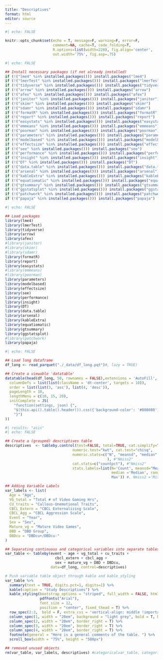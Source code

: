 ```yaml
---
title: "Descriptives"
format: html
editor: source
---
```


```r
#| echo: FALSE

knitr::opts_chunk$set(echo = T, message=F, warning=F, error=F, 
                      comment=NA, cache=T, code_folding=T,
                      R.options=list(width=220), fig.align='center', 
                      out.width='75%', fig.asp=.75)
```

```r
#| echo: FALSE

## Install necessary packages (if not already installed)
if (!("lme4" %in% installed.packages())) install.packages("lme4")
if (!("lmerTest" %in% installed.packages())) install.packages("lmerTest")
if (!("tidyverse" %in% installed.packages())) install.packages("tidyverse")
if (!("arrow" %in% installed.packages())) install.packages("arrow")
if (!("afex" %in% installed.packages())) install.packages("afex")
if (!("janitor" %in% installed.packages())) install.packages("janitor")
if (!("skimr" %in% installed.packages())) install.packages("skimr")
if (!("sdamr" %in% installed.packages())) install.packages("sdamr")
if (!("formatR" %in% installed.packages())) install.packages("formatR")
if (!("report" %in% installed.packages())) install.packages("report")
if (!("easystats" %in% installed.packages())) install.packages("easystats")
if (!("emmeans" %in% installed.packages())) install.packages("emmeans")
if (!("poorman" %in% installed.packages())) install.packages("poorman")
if (!("parameters" %in% installed.packages())) install.packages("parameters")
if (!("modelbased" %in% installed.packages())) install.packages("modelbased")
if (!("effectsize" %in% installed.packages())) install.packages("effectsize")
if (!("see" %in% installed.packages())) install.packages("see")
if (!("performance" %in% installed.packages())) install.packages("performance")
if (!("insight" %in% installed.packages())) install.packages("insight")
if (!("DT" %in% installed.packages())) install.packages("DT")
if (!("data.table" %in% installed.packages())) install.packages("data.table")
if (!("arsenal" %in% installed.packages())) install.packages("arsenal")
if (!("kableExtra" %in% installed.packages())) install.packages("kableExtra")
if (!("equatiomatic" %in% installed.packages())) install.packages("equatiomatic")
if (!("gtsummary" %in% installed.packages())) install.packages("gtsummary")
if (!("ggstatsplot" %in% installed.packages())) install.packages("ggstatsplot")
if (!("patchwork" %in% installed.packages())) install.packages("patchwork")
if (!("papaja" %in% installed.packages())) install.packages("papaja")
```

```r
#| echo: FALSE

## Load packages
library(lme4)
library(lmerTest)
library(tidyverse)
library(arrow)
library(afex)
#library(janitor)
#library(skimr)
#library(sdamr)
library(formatR)
library(report)
library(easystats)
#library(emmeans)
#library(poorman)
library(parameters)
library(modelbased)
library(effectsize)
library(see)
library(performance)
library(insight)
library(DT)
library(data.table)
library(arsenal)
library(kableExtra)
library(equatiomatic)
library(gtsummary)
library(ggstatsplot)
#library(patchwork)
library(papaja)
```

```r
#| echo: FALSE

## Load long dataframe
df_long <- read_parquet("./_data/df_long.pqt")#, lazy = TRUE)

## Create a viewable 'datatable'
datatable(head(df_long, 50, rownames = FALSE),extensions = 'AutoFill','ColReorder', options = list(autoFill = TRUE,colReorder = TRUE,
  columnDefs = list(list(className = 'dt-center', targets = 10)),
  order = list(list(3, 'asc'), list(4, 'desc')),
  pageLength = 10,
  lengthMenu = c(10, 15, 20),
  initComplete = JS(
    "function(settings, json) {",
    "$(this.api().table().header()).css({'background-color': '#808080', 'color': '#fff'});",
    "}")
))

```

```r
#| results: "asis"
#| echo: FALSE

## Create a (grouped) descriptives table 
descriptives  <- tableby.control(test=FALSE, total=TRUE, cat.simplify=TRUE,
                               numeric.test="kwt", cat.test="chisq",
                               numeric.stats=c("N", "meansd", "median", "range" 
                                               ), #"Nmiss2"
                               cat.stats=c("countpct"), #"Nmiss2"
                               stats.labels=list(N='Count', meansd="Mean (SD)",
                                                 median ='Median', range='Min -
                                                 Max')) #, Nmiss2 ='Missing'

## Adding Variable Labels
var_labels <- list(
  Age = "Age",
  VG_total = "Total # of Video Gaming Hrs",
  CU_traits = "Callous-Unemotional Traits",
  CBCL_Extern = "CBCL Externalizing Scale",
  CBCL_Agg = "CBCL Aggression Scale",
  Event = "Year",
  Sex = "Sex",
  Mature_vg = "Mature Video Games",
  DBD = "DBD Group", 
  DBDcu = "DBDcu+/DBDcu-"
)

## Separating continuous and categorical variables into separate tables
var_table <- tableby(event ~ age + vg_total + cu_traits +
                       cbcl_extern + cbcl_agg +
                       sex + mature_vg + DBD + DBDcu,
                     data=df_long, control=descriptives)

# Push variable table object through kable and kable_styling
var_table %>%
  summary(text = TRUE, digits.pct=1, digits=1) %>%
  kable(caption = "Study Descriptives") %>%
  kable_styling(bootstrap_options = "striped", full_width = FALSE, html_font = "Cambria",
                pdfFonts("Arial"),
                font_size = 12,
                position = "center", fixed_thead = T) %>%
  row_spec(2:3,  bold = F, extra_css = 'vertical-align: middle !important;') %>%
  column_spec(1, width = "20em", background = "light grey", bold = T, border_right = T) %>%
  column_spec(2, width = "20em", border_right = T) %>%
  column_spec(3, width = "20em", border_right = T) %>%
  column_spec(4, width = "20em", border_right = T) %>%
  footnote(general = "Here is a general comments of the table. ") %>%
  scroll_box(width = "75%", height = "500px")

## removed unused objects
rm(var_table, var_labels, descriptives) #categoricalvar_table, categoricalvar_labels
```


